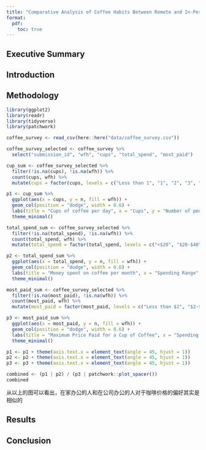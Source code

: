 ```yaml
---
title: "Comparative Analysis of Coffee Habits Between Remote and In-Person Workers"
format: 
  pdf:
    toc: true
---
```


## Executive Summary

## Introduction

## Methodology

```r
library(ggplot2)
library(readr)
library(tidyverse)
library(patchwork)
```

```r
coffee_survey <- read_csv(here::here("data/coffee_survey.csv"))

coffee_survey_selected <- coffee_survey %>%
  select("submission_id", "wfh", "cups", "total_spend", "most_paid")
```

```r

cup_sum <- coffee_survey_selected %>%
  filter(!is.na(cups), !is.na(wfh)) %>%
  count(cups, wfh) %>%
  mutate(cups = factor(cups, levels = c("Less than 1", "1", "2", "3", "4", "More than 4")))

p1 <- cup_sum %>%
  ggplot(aes(x = cups, y = n, fill = wfh)) + 
  geom_col(position = "dodge", width = 0.6) + 
  labs(title = "Cups of coffee per day", x = "Cups", y = "Number of people", fill = "Work Mode") + 
  theme_minimal()

total_spend_sum <- coffee_survey_selected %>%
  filter(!is.na(total_spend), !is.na(wfh)) %>%
  count(total_spend, wfh) %>%
  mutate(total_spend = factor(total_spend, levels = c("<$20", "$20-$40", "$40-$60", "$60-$80", "$80-$100", ">$100")))

p2 <- total_spend_sum %>%
  ggplot(aes(x = total_spend, y = n, fill = wfh)) + 
  geom_col(position = "dodge", width = 0.6) + 
  labs(title = "Money spent on coffee per month", x = "Spending Range", y = "Number of People", fill = "Work Mode") + 
  theme_minimal()

most_paid_sum <- coffee_survey_selected %>%
  filter(!is.na(most_paid), !is.na(wfh)) %>%
  count(most_paid, wfh) %>%
  mutate(most_paid = factor(most_paid, levels = c("Less than $2", "$2-$4", "$4-$6", "$6-$8", "$8-$10", "$10-$15", "$15-$20", "More than $20")))

p3 <- most_paid_sum %>%
  ggplot(aes(x = most_paid, y = n, fill = wfh)) + 
  geom_col(position = "dodge", width = 0.6) + 
  labs(title = "Maximum Price Paid for a Cup of Coffee", x = "Spending Range", y = "Number of People", fill = "Work Mode") +
  theme_minimal()

```

```r

p1 <- p1 + theme(axis.text.x = element_text(angle = 45, hjust = 1))
p2 <- p2 + theme(axis.text.x = element_text(angle = 45, hjust = 1))
p3 <- p3 + theme(axis.text.x = element_text(angle = 45, hjust = 1))

combined <- (p1 | p2) / (p3 | patchwork::plot_spacer()) 
combined

```
从以上的图可以看出，在家办公的人和在公司办公的人对于咖啡价格的偏好其实是相似的



## Results

## Conclusion